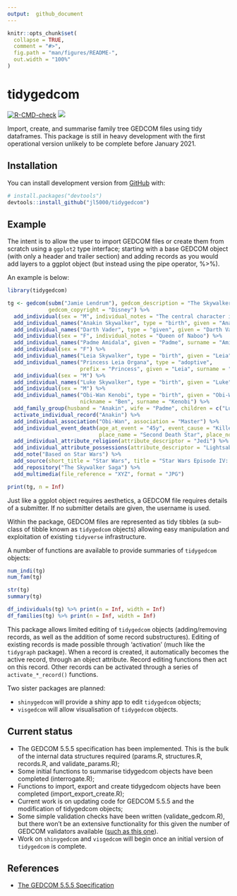 ```yaml
---
output:  github_document
---
```


<!-- README.md is generated from README.Rmd. Please edit that file -->

```r
knitr::opts_chunk$set(
  collapse = TRUE,
  comment = "#>",
  fig.path = "man/figures/README-",
  out.width = "100%"
)
```

# tidygedcom

<!-- badges: start -->
[![R-CMD-check](https://github.com/jl5000/tidygedcom/workflows/R-CMD-check/badge.svg)](https://github.com/jl5000/tidygedcom/actions)
[![](https://codecov.io/gh/jl5000/tidygedcom/branch/master/graph/badge.svg)](https://codecov.io/gh/jl5000/tidygedcom)
<!-- badges: end -->

Import, create, and summarise family tree GEDCOM files using tidy dataframes. This package is still in heavy development with the first operational version unlikely to be complete before January 2021.

## Installation

You can install development version from [GitHub](https://github.com/) with:

``` r
# install.packages("devtools")
devtools::install_github("jl5000/tidygedcom")
```

## Example

The intent is to allow the user to import GEDCOM files or create them from scratch using a `ggplot2` type interface; starting with a base GEDCOM object (with only a header and trailer section) and adding records as you would add layers to a ggplot object (but instead using the pipe operator, %>%).

An example is below:

```r
library(tidygedcom)

tg <- gedcom(subm("Jamie Lendrum"), gedcom_description = "The Skywalker family", language = "English",
             gedcom_copyright = "Disney") %>%
  add_individual(sex = "M", individual_notes = "The central character in the Star Wars Skywalker Saga") %>%
  add_individual_names("Anakin Skywalker", type = "birth", given = "Anakin", surname = "Skywalker") %>%
  add_individual_names("Darth Vader", type = "given", given = "Darth Vader") %>%
  add_individual(sex = "F", individual_notes = "Queen of Naboo") %>%
  add_individual_names("Padme Amidala", given = "Padme", surname = "Amidala") %>% 
  add_individual(sex = "F") %>% 
  add_individual_names("Leia Skywalker", type = "birth", given = "Leia", surname = "Skywalker") %>%
  add_individual_names("Princess Leia Organa", type = "adoptive", 
                       prefix = "Princess", given = "Leia", surname = "Organa") %>% 
  add_individual(sex = "M") %>%
  add_individual_names("Luke Skywalker", type = "birth", given = "Luke", surname = "Skywalker") %>% 
  add_individual(sex = "M") %>% 
  add_individual_names("Obi-Wan Kenobi", type = "birth", given = "Obi-Wan", 
                       nickname = "Ben", surname = "Kenobi") %>% 
  add_family_group(husband = "Anakin", wife = "Padme", children = c("Luke", "Leia")) %>%
  activate_individual_record("Anakin") %>% 
  add_individual_association("Obi-Wan", association = "Master") %>% 
  add_individual_event_death(age_at_event = "45y", event_cause = "Killed by son Luke",
                             place_name = "Second Death Star", place_notes = "Orbiting Endor System") %>% 
  add_individual_attribute_religion(attribute_descriptor = "Jedi") %>% 
  add_individual_attribute_possessions(attribute_descriptor = "Lightsaber") %>%
  add_note("Based on Star Wars") %>% 
  add_source(short_title = "Star Wars", title = "Star Wars Episode IV: A New Hope") %>% 
  add_repository("The Skywalker Saga") %>% 
  add_multimedia(file_reference = "XYZ", format = "JPG")

print(tg, n = Inf)
```


Just like a ggplot object requires aesthetics, a GEDCOM file requires details of a submitter. If no submitter details are given, the username is used.

Within the package, GEDCOM files are represented as tidy tibbles (a sub-class of tibble known as `tidygedcom` objects) allowing easy manipulation and exploitation of existing `tidyverse` infrastructure.

A number of functions are available to provide summaries of `tidygedcom` objects:

```r
num_indi(tg)
num_fam(tg)

str(tg)
summary(tg)

df_individuals(tg) %>% print(n = Inf, width = Inf)
df_families(tg) %>% print(n = Inf, width = Inf)
```

This package allows limited editing of `tidygedcom` objects (adding/removing records, as well as the addition of some record substructures). Editing of existing records is made possible through 'activation' (much like the `tidygraph` package). When a record is created, it automatically becomes the active record, through an object attribute. Record editing functions then act on this record. Other records can be activated through a series of `activate_*_record()` functions.

Two sister packages are planned:

* `shinygedcom` will provide a shiny app to edit `tidygedcom` objects;
* `visgedcom` will allow visualisation of `tidygedcom` objects.

## Current status

* The GEDCOM 5.5.5 specification has been implemented. This is the bulk of the internal data structures required (params.R, structures.R, records.R, and validate_params.R);
* Some initial functions to summarise tidygedcom objects have been completed (interrogate.R);
* Functions to import, export and create tidygedcom objects have been completed (import_export_create.R);
* Current work is on updating code for GEDCOM 5.5.5 and the modification of tidygedcom objects;
* Some simple validation checks have been written (validate_gedcom.R), but there won't be an extensive functionality for this given the number of GEDCOM validators available ([such as this one](http://ged-inline.elasticbeanstalk.com/validate)).
* Work on `shinygedcom` and `visgedcom` will begin once an initial version of `tidygedcom` is complete.

## References

* [The GEDCOM 5.5.5 Specification](https://www.gedcom.org/gedcom.html)
